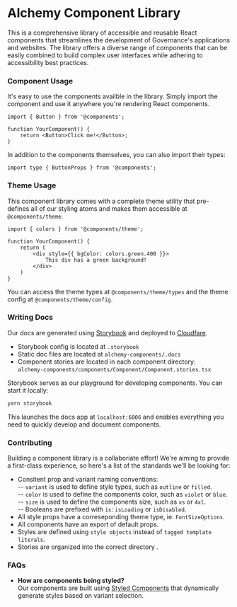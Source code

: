 # Alchemy Component Library

This is a comprehensive library of accessible and reusable React components that streamlines the development of Governance's applications and websites. The library offers a diverse range of components that can be easily combined to build complex user interfaces while adhering to accessibility best practices.

### Component Usage

It's easy to use the components availble in the library. Simply import the component and use it anywhere you're rendering React components.

```tsx
import { Button } from '@components';

function YourComponent() {
    return <Button>Click me!</Button>;
}
```

In addition to the components themselves, you can also import their types:

```tsx
import type { ButtonProps } from '@components';
```

### Theme Usage

This component library comes with a complete theme utility that pre-defines all of our styling atoms and makes them accessible at `@components/theme`.

```tsx
import { colors } from '@components/theme';

function YourComponent() {
	return (
		<div style={{ bgColor: colors.green.400 }}>
			This div has a green background!
		</div>
	)
}
```

You can access the theme types at `@components/theme/types` and the theme config at `@components/theme/config`.

### Writing Docs

Our docs are generated using [Storybook](https://storybook.js.org/) and deployed to [Cloudfare](https://www.cloudflare.com/).

- Storybook config is located at `.storybook`
- Static doc files are located at `alchemy-components/.docs`
- Component stories are located in each component directory: <br/>`alchemy-components/components/Component/Component.stories.tsx`

Storybook serves as our playground for developing components. You can start it locally:

```bash
yarn storybook
```

This launches the docs app at `localhost:6006` and enables everything you need to quickly develop and document components.

### Contributing

Building a component library is a collaboriate effort! We're aiming to provide a first-class experience, so here's a list of the standards we'll be looking for:

- Consitent prop and variant naming conventions: <br />
  -- `variant` is used to define style types, such as `outline` or `filled`. <br />
  -- `color` is used to define the components color, such as `violet` or `blue`. <br />
  -- `size` is used to define the components size, such as `xs` or `4xl`. <br />
  -- Booleans are prefixed with `is`: `isLoading` or `isDisabled`.
- All style props have a correseponding theme type, ie. `FontSizeOptions`.
- All components have an export of default props.
- Styles are defined using `style objects` instead of `tagged template literals`.
- Stories are organized into the correct directory .

### FAQs

- **How are components being styled?** <br />Our components are built using [Styled Components](https://styled-components.com/) that dynamically generate styles based on variant selection.
